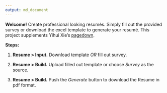 ```yaml
---
output: md_document
---
```


**Welcome!** Create professional looking resumés.
Simply fill out the provided survey or download the  excel template to generate your resumé. This project supplements Yihui Xie's [pagedown](https://pagedown.rbind.io/).

**Steps:**  

1.  **Resume > Input.** Download template *OR*  fill out survey.

2.  **Resume > Build.** Upload filled out template or choose *Survey* as 
the source.  

3.  **Resume > Build.** Push the *Generate* button to download the Resume in pdf format.


